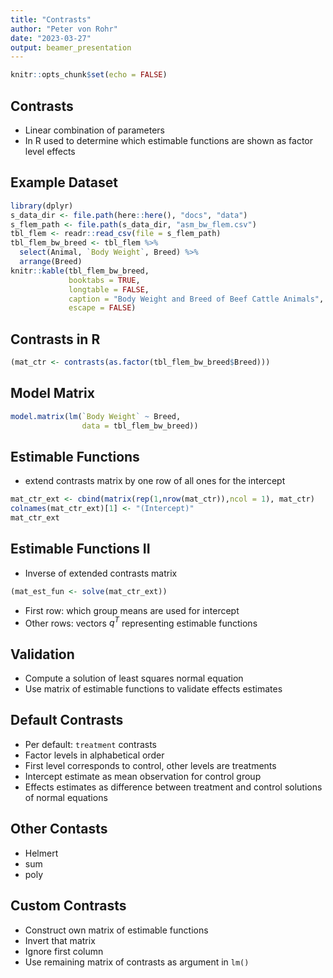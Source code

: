 ```yaml
---
title: "Contrasts"
author: "Peter von Rohr"
date: "2023-03-27"
output: beamer_presentation
---
```


```r
knitr::opts_chunk$set(echo = FALSE)
```

## Contrasts

* Linear combination of parameters
* In R used to determine which estimable functions are shown as factor level effects


## Example Dataset

```r
library(dplyr)
s_data_dir <- file.path(here::here(), "docs", "data")
s_flem_path <- file.path(s_data_dir, "asm_bw_flem.csv")
tbl_flem <- readr::read_csv(file = s_flem_path)
tbl_flem_bw_breed <- tbl_flem %>% 
  select(Animal, `Body Weight`, Breed) %>% 
  arrange(Breed)
knitr::kable(tbl_flem_bw_breed,
             booktabs = TRUE,
             longtable = FALSE,
             caption = "Body Weight and Breed of Beef Cattle Animals",
             escape = FALSE)
```


## Contrasts in R

```r
(mat_ctr <- contrasts(as.factor(tbl_flem_bw_breed$Breed)))
```


## Model Matrix

```r
model.matrix(lm(`Body Weight` ~ Breed, 
                data = tbl_flem_bw_breed))
```


## Estimable Functions

* extend contrasts matrix by one row of all ones for the intercept

```r
mat_ctr_ext <- cbind(matrix(rep(1,nrow(mat_ctr)),ncol = 1), mat_ctr)
colnames(mat_ctr_ext)[1] <- "(Intercept)"
mat_ctr_ext
```


## Estimable Functions II

* Inverse of extended contrasts matrix

```r
(mat_est_fun <- solve(mat_ctr_ext))
```

* First row: which group means are used for intercept
* Other rows: vectors $q^T$ representing estimable functions


## Validation

* Compute a solution of least squares normal equation
* Use matrix of estimable functions to validate effects estimates


## Default Contrasts

* Per default: `treatment` contrasts
* Factor levels in alphabetical order
* First level corresponds to control, other levels are treatments
* Intercept estimate as mean observation for control group
* Effects estimates as difference between treatment and control solutions of normal equations


## Other Contasts

* Helmert
* sum
* poly


## Custom Contrasts

* Construct own matrix of estimable functions
* Invert that matrix
* Ignore first column
* Use remaining matrix of contrasts as argument in `lm()`


